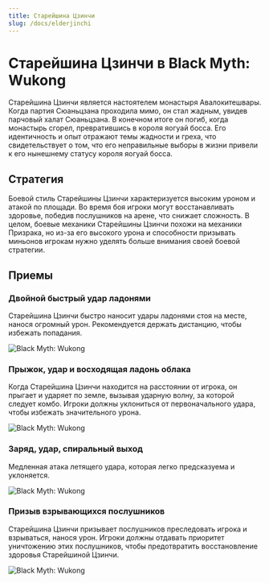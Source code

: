 ```yaml
---
title: Старейшина Цзинчи
slug: /docs/elderjinchi
---
```


# Старейшина Цзинчи в Black Myth: Wukong

Старейшина Цзинчи является настоятелем монастыря Авалокитешвары. Когда партия Сюаньцзана проходила мимо, он стал жадным, увидев парчовый халат Сюаньцзана. В конечном итоге он погиб, когда монастырь сгорел, превратившись в короля яогуай босса. Его идентичность и опыт отражают темы жадности и греха, что свидетельствует о том, что его неправильные выборы в жизни привели к его нынешнему статусу короля яогуай босса.

## Стратегия

Боевой стиль Старейшины Цзинчи характеризуется высоким уроном и атакой по площади. Во время боя игроки могут восстанавливать здоровье, победив послушников на арене, что снижает сложность. В целом, боевые механики Старейшины Цзинчи похожи на механики Призрака, но из-за его высокого урона и способности призывать миньонов игрокам нужно уделять больше внимания своей боевой стратегии.

## Приемы

### Двойной быстрый удар ладонями

Старейшина Цзинчи быстро наносит удары ладонями стоя на месте, нанося огромный урон. Рекомендуется держать дистанцию, чтобы избежать попадания.

<img src="https://image.informedainews.com/j1.gif" alt="Black Myth: Wukong"/>

### Прыжок, удар и восходящая ладонь облака

Когда Старейшина Цзинчи находится на расстоянии от игрока, он прыгает и ударяет по земле, вызывая ударную волну, за которой следует комбо. Игроки должны уклониться от первоначального удара, чтобы избежать значительного урона.

<img src="https://image.informedainews.com/j2.gif" alt="Black Myth: Wukong"/>

### Заряд, удар, спиральный выход

Медленная атака летящего удара, которая легко предсказуема и уклоняется.

<img src="https://image.informedainews.com/j3.gif" alt="Black Myth: Wukong"/>

### Призыв взрывающихся послушников

Старейшина Цзинчи призывает послушников преследовать игрока и взрываться, нанося урон. Игроки должны отдавать приоритет уничтожению этих послушников, чтобы предотвратить восстановление здоровья Старейшиной Цзинчи.

<img src="https://image.informedainews.com/j4.gif" alt="Black Myth: Wukong"/>
